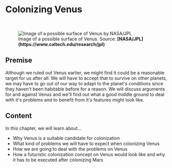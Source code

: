 
# Colonizing Venus

<br/>
<figure>
<Image src={require(".//../../resources/images/venus4.png")} alt="Image of a possible surface of Venus by NASA/JPL" />
<figcaption style={{ color: "rgb(156, 156, 156)", fontSize: "14px", marginTop: "2px" }}>Image of a possible surface of Venus. Source: <strong>[NASA/JPL](https://www.caltech.edu/research/jpl)</strong></figcaption>
</figure>

## Premise
Although we ruled out Venus earlier, we might find it could be a reasonable target for us after all. We will have to accept that to survive on other planets, we may have to go out of our way to adapt to the planet's conditions since they haven't been habitable before for a reason. We will discuss arguments for and against Venus and we'll find out what a good middle ground to deal with it's problems and to benefit from it's features might look like.

## Content
In this chapter, we will learn about...

- Why Venus is a suitable candidate for colonization
- What kind of problems we will have to expect when colonizing Venus
- How we are going to deal with the problems on Venus
- How a futuristic colonization concept on Venus would look like and why it has to be executed after colonizing Mars


<Analytics />
